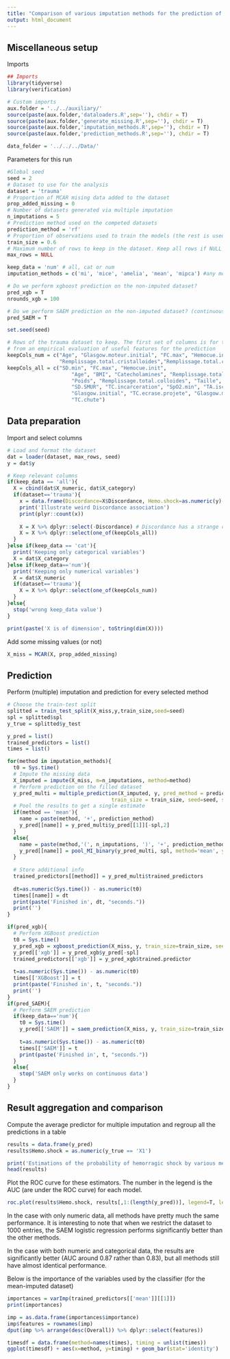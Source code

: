```yaml
---
title: "Comparison of various imputation methods for the prediction of haemorrhagic shock (numerical data only)"
output: html_document
---
```

  
## Miscellaneous setup
Imports
```r
## Imports
library(tidyverse)
library(verification)

# Custom imports
aux.folder = '../../auxiliary/'
source(paste(aux.folder,'dataloaders.R',sep=''), chdir = T)
source(paste(aux.folder,'generate_missing.R',sep=''), chdir = T)
source(paste(aux.folder,'imputation_methods.R',sep=''), chdir = T)
source(paste(aux.folder,'prediction_methods.R',sep=''), chdir = T)

data_folder = '../../../Data/'
```

Parameters for this run
```r
#Global seed
seed = 2
# Dataset to use for the analysis
dataset = 'trauma'
# Proportion of MCAR mising data added to the dataset
prop_added_missing = 0
# Number of datasets generated via multiple imputation
n_imputations = 5
# Prediction method used on the competed datasets
prediction_method = 'rf'
# Proportion of observations used to train the models (the rest is used for evaluation)
train_size = 0.6
# Maximum number of rows to keep in the dataset. Keep all rows if NULL
max_rows = NULL

keep_data = 'num' # all, cat or num
imputation_methods = c('mi', 'mice', 'amelia', 'mean', 'mipca') #any method accepted by the *impute* method from prediction_methods.R

# Do we perform xgboost prediction on the non-imputed dataset?
pred_xgb = T
nrounds_xgb = 100

# Do we perform SAEM prediction on the non-imputed dataset? (continuous data only)
pred_SAEM = T

set.seed(seed)
```

```r
# Rows of the trauma dataset to keep. The first set of columns is for the numeric variables as in Wei's work. The second is 
# from an empirical evaluation of useful features for the prediction
keepCols_num = c("Age", "Glasgow.moteur.initial", "FC.max", "Hemocue.init",
                 "Remplissage.total.cristalloides","Remplissage.total.colloides", "SD.min", "SD.SMUR")
keepCols_all = c("SD.min", "FC.max", "Hemocue.init", 
                     "Age", "BMI", "Catecholamines", "Remplissage.total.cristalloides", 
                     "Poids", "Remplissage.total.colloides", "Taille", "FC.SMUR", 
                     "SD.SMUR", "TC.incarceration", "SpO2.min", "TA.ischemie", "TA.amputation", 
                     "Glasgow.initial", "TC.ecrase.projete", "Glasgow.moteur.initial", 
                     "TC.chute")
```

## Data preparation
Import and select columns

```r
# Load and format the dataset
dat = loader(dataset, max_rows, seed)
y = dat$y

# Keep relevant columns
if(keep_data == 'all'){
  X = cbind(dat$X_numeric, dat$X_category)
  if(dataset=='trauma'){
    x = data.frame(Discordance=X$Discordance, Hemo.shock=as.numeric(y)-1)
    print('Illustrate weird Discordance association')
    print(plyr::count(x))
  
    X = X %>% dplyr::select(-Discordance) # Discordance has a strange correlation with y, it is removed (illustrated above)
    X = X %>% dplyr::select(one_of(keepCols_all)) 
  }
}else if(keep_data == 'cat'){
  print('Keeping only categorical variables')
  X = dat$X_category
}else if(keep_data=='num'){
  print('Keeping only numerical variables')
  X = dat$X_numeric
  if(dataset=='trauma'){
    X = X %>% dplyr::select(one_of(keepCols_num))
  }
}else{
  stop('wrong keep_data value')
}

print(paste('X is of dimension', toString(dim(X))))
```

Add some missing values (or not)
```r
X_miss = MCAR(X, prop_added_missing)
```

## Prediction
Perform (multiple) imputation and prediction for every selected method
```r
# Choose the train-test split
splitted = train_test_split(X_miss,y,train_size,seed=seed)
spl = splitted$spl
y_true = splitted$y_test

y_pred = list()
trained_predictors = list()
times = list()

for(method in imputation_methods){
  t0 = Sys.time()
  # Impute the missing data
  X_imputed = impute(X_miss, m=n_imputations, method=method)
  # Perform prediction on the filled dataset
  y_pred_multi = multiple_prediction(X_imputed, y, pred_method = prediction_method, 
                                  train_size = train_size, seed=seed, spl=spl)
  # Pool the results to get a single estimate
  if(method == 'mean'){
    name = paste(method, '+', prediction_method)
    y_pred[[name]] = y_pred_multi$y_pred[[1]][-spl,2]
  }
  else{
    name = paste(method,'(', n_imputations, ')', '+', prediction_method)
    y_pred[[name]] = pool_MI_binary(y_pred_multi, spl, method='mean', y_true=y)
  }
  
  # Store additional info
  trained_predictors[[method]] = y_pred_multi$trained_predictors
  
  dt=as.numeric(Sys.time()) - as.numeric(t0)
  times[[name]] = dt
  print(paste('Finished in', dt, "seconds."))
  print('')
}

if(pred_xgb){
  # Perform XGBoost prediction
  t0 = Sys.time()
  y_pred_xgb = xgboost_prediction(X_miss, y, train_size=train_size, seed=seed, nrounds = nrounds_xgb, spl=spl)
  y_pred[['xgb']] = y_pred_xgb$y_pred[-spl]
  trained_predictors[['xgb']] = y_pred_xgb$trained.predictor
 
  t=as.numeric(Sys.time()) - as.numeric(t0)
  times[['XGBoost']] = t
  print(paste('Finished in', t, "seconds."))
  print('')
}
if(pred_SAEM){
  # Perform SAEM prediction
  if(keep_data=='num'){
    t0 = Sys.time()
    y_pred[['SAEM']] = saem_prediction(X_miss, y, train_size=train_size, seed=seed, printevery=50, spl=spl)$y_pred[-spl] 
    
    t=as.numeric(Sys.time()) - as.numeric(t0)
    times[['SAEM']] = t
    print(paste('Finished in', t, "seconds."))
  }
  else{
    stop('SAEM only works on continuous data')
  }
}
```

## Result aggregation and comparison
Compute the average predictor for multiple imputation and regroup all the predictions in a table
```r
results = data.frame(y_pred)
results$Hemo.shock = as.numeric(y_true == 'X1')

print('Estimations of the probability of hemorragic shock by various methods')
head(results)
```

Plot the ROC curve for these estimators. The number in the legend is the AUC (are under the ROC curve) for each model.
```r
roc.plot(results$Hemo.shock, results[,1:(length(y_pred))], legend=T, leg.text=names(y_pred))
```

In the case with only numeric data, all methods have pretty much the same performance. It is interesting to note that when we restrict the dataset to 1000 entries, the SAEM logistic regression performs significantly better than the other methods. 

In the case with both numeric and categorical data, the results are significantly better (AUC around 0.87 rather than 0.83), but all methods still have almost identical performance.

Below is the importance of the variables used by the classifier (for the mean-imputed dataset)

```r
importances = varImp(trained_predictors[['mean']][[1]])
print(importances)

imp = as.data.frame(importances$importance)
imp$features = rownames(imp)
dput(imp %>% arrange(desc(Overall)) %>% dplyr::select(features))
```

```r
timesdf = data.frame(method=names(times), timing = unlist(times))
ggplot(timesdf) + aes(x=method, y=timing) + geom_bar(stat='identity')
```

